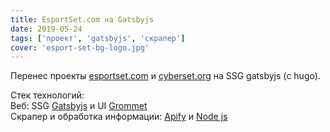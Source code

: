 ```yaml
---
title: EsportSet.com на Gatsbyjs
date: 2019-05-24
tags: ['проект', 'gatsbyjs', 'скрапер']
cover: 'esport-set-bg-logo.jpg'
---
```


Перенес проекты [esportset.com](https://www.esportset.com) и [cyberset.org](https://www.cyberset.org) на SSG gatsbyjs (с hugo).

Стек технологий:  
Веб: SSG [Gatsbyjs](https://www.gatsbyjs.org/) и UI [Grommet](https://v2.grommet.io/)  
Скрапер и обработка информации: [Apify](https://apify.com/) и [Node js](https://nodejs.org/en/)
